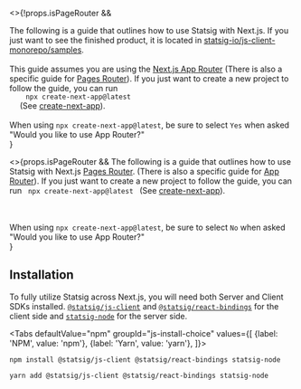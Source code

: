 

<>{!props.isPageRouter && <span>
  <div>The following is a guide that outlines how to use Statsig with Next.js. 
  If you just want to see the finished product, it is located in <a href="https://github.com/statsig-io/js-client-monorepo/tree/main/samples/next-js/src/app/statsig-demo">statsig-io/js-client-monorepo/samples</a>.</div>
  <br />
  This guide assumes you are using the <a href="https://nextjs.org/docs/app">Next.js App Router</a> (There is also a specific guide for <a href="/client/javascript-sdk/next-js-pages-router">Pages Router</a>). 
  If you just want to create a new project to follow the guide, you can run <code>
    npx create-next-app@latest
  </code> (See <a href="https://nextjs.org/docs/app/api-reference/create-next-app">create-next-app</a>).

  <br />
  <br />
  <div>When using <code>npx create-next-app@latest</code>, be sure to select <code>Yes</code> when asked "Would you like to use App Router?"</div>
</span>
}</>

<>{props.isPageRouter && <span>
  The following is a guide that outlines how to use Statsig with Next.js <a href="https://nextjs.org/docs/pages">Pages Router</a>. (There is also a specific guide for <a href="/client/javascript-sdk/next-js">App Router</a>). 
  If you just want to create a new project to follow the guide, you can run <code>
    npx create-next-app@latest
  </code> (See <a href="https://nextjs.org/docs/pages/api-reference/create-next-app">create-next-app</a>).

  <br />
  <br />
  <div>When using <code>npx create-next-app@latest</code>, be sure to select <code>No</code> when asked "Would you like to use App Router?"</div>
</span>
}</>

## Installation

To fully utilize Statsig across Next.js, you will need both Server and Client SDKs installed. 
[`@statsig/js-client`](/client/javascript-sdk) and [`@statsig/react-bindings`](/client/javascript-sdk/react) for the client side and [`statsig-node`](/server/nodejsServerSDK) for the server side.


<Tabs
  defaultValue="npm"
  groupId="js-install-choice"
  values={[
    {label: 'NPM', value: 'npm'},
    {label: 'Yarn', value: 'yarn'},
  ]}>

  <TabItem value="npm">

```shell
npm install @statsig/js-client @statsig/react-bindings statsig-node
```

  </TabItem>
  <TabItem value="yarn">

```shell
yarn add @statsig/js-client @statsig/react-bindings statsig-node
```

  </TabItem>
</Tabs>

